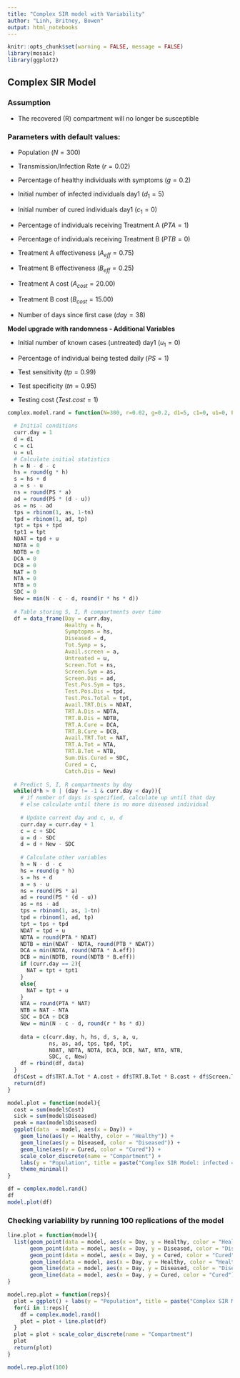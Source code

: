 ```yaml
---
title: "Complex SIR model with Variability"
author: "Linh, Britney, Bowen"
output: html_notebooks
---
```


```r
knitr::opts_chunk$set(warning = FALSE, message = FALSE)
library(mosaic)
library(ggplot2)
```

## Complex SIR Model

### Assumption

* The recovered (R) compartment will no longer be susceptible

### Parameters with default values:

* Population $(N = 300)$

* Transmission/Infection Rate $(r = 0.02)$

* Percentage of healthy individuals with symptoms $(g = 0.2)$

* Initial number of infected individuals day1 $(d_1 = 5)$

* Initial number of cured individuals day1 $(c_1 = 0)$

* Percentage of individuals receiving Treatment A $(PTA = 1)$

* Percentage of individuals receiving Treatment B $(PTB = 0)$

* Treatment A effectiveness $(A_{eff} = 0.75)$

* Treatment B effectiveness $(B_{eff} = 0.25)$

* Treatment A cost $(A_{cost} = 20.00)$

* Treatment B cost $(B_{cost} = 15.00)$

* Number of days since first case $(day = 38)$

**Model upgrade with randomness - Additional Variables**

* Initial number of known cases (untreated) day1 $(u_1 = 0)$

* Percentage of individual being tested daily $(PS = 1)$

* Test sensitivity $(tp = 0.99)$

* Test specificity $(tn = 0.95)$

* Testing cost $(Test.cost = 1)$

```r
complex.model.rand = function(N=300, r=0.02, g=0.2, d1=5, c1=0, u1=0, PS=1, tp=0.99, tn=0.95, PTA=1, PTB=0, A.eff=0.75, B.eff=0.25, day = -1, A.cost = 20, B.cost = 15, Test.cost = 1){
  
  # Initial conditions
  curr.day = 1
  d = d1
  c = c1
  u = u1
  # Calculate initial statistics
  h = N - d - c
  hs = round(g * h)
  s = hs + d
  a = s - u
  ns = round(PS * a)
  ad = round(PS * (d - u))
  as = ns - ad
  tps = rbinom(1, as, 1-tn)
  tpd = rbinom(1, ad, tp)
  tpt = tps + tpd
  tpt1 = tpt
  NDAT = tpd + u
  NDTA = 0
  NDTB = 0
  DCA = 0
  DCB = 0
  NAT = 0
  NTA = 0
  NTB = 0
  SDC = 0
  New = min(N - c - d, round(r * hs * d))
  
  # Table storing S, I, R compartments over time
  df = data_frame(Day = curr.day, 
                  Healthy = h,
                  Symptopms = hs,
                  Diseased = d,
                  Tot.Symp = s,
                  Avail.screen = a,
                  Untreated = u,
                  Screen.Tot = ns,
                  Screen.Sym = as,
                  Screen.Dis = ad,
                  Test.Pos.Sym = tps,
                  Test.Pos.Dis = tpd,
                  Test.Pos.Total = tpt,
                  Avail.TRT.Dis = NDAT,
                  TRT.A.Dis = NDTA, 
                  TRT.B.Dis = NDTB, 
                  TRT.A.Cure = DCA, 
                  TRT.B.Cure = DCB,
                  Avail.TRT.Tot = NAT,
                  TRT.A.Tot = NTA,
                  TRT.B.Tot = NTB,
                  Sum.Dis.Cured = SDC,
                  Cured = c,
                  Catch.Dis = New)
  
  # Predict S, I, R compartments by day
  while(d*h > 0 | (day != -1 & curr.day < day)){
    # if number of days is specified, calculate up until that day
    # else calculate until there is no more diseased individual
    
    # Update current day and c, u, d
    curr.day = curr.day + 1
    c = c + SDC
    u = d - SDC
    d = d + New - SDC
    
    # Calculate other variables
    h = N - d - c
    hs = round(g * h)
    s = hs + d
    a = s - u
    ns = round(PS * a)
    ad = round(PS * (d - u))
    as = ns - ad
    tps = rbinom(1, as, 1-tn)
    tpd = rbinom(1, ad, tp)
    tpt = tps + tpd
    NDAT = tpd + u
    NDTA = round(PTA * NDAT)
    NDTB = min(NDAT - NDTA, round(PTB * NDAT))
    DCA = min(NDTA, round(NDTA * A.eff))
    DCB = min(NDTB, round(NDTB * B.eff))
    if (curr.day == 2){
      NAT = tpt + tpt1
    }
    else{
      NAT = tpt + u
    }
    NTA = round(PTA * NAT)
    NTB = NAT - NTA
    SDC = DCA + DCB
    New = min(N - c - d, round(r * hs * d))
    
    data = c(curr.day, h, hs, d, s, a, u,
             ns, as, ad, tps, tpd, tpt,
             NDAT, NDTA, NDTA, DCA, DCB, NAT, NTA, NTB,
             SDC, c, New)
    df = rbind(df, data)
  }
  df$Cost = df$TRT.A.Tot * A.cost + df$TRT.B.Tot * B.cost + df$Screen.Tot * Test.cost
  return(df)
}

model.plot = function(model){
  cost = sum(model$Cost)
  sick = sum(model$Diseased)
  peak = max(model$Diseased)
  ggplot(data  = model, aes(x = Day)) +
    geom_line(aes(y = Healthy, color = "Healthy")) +
    geom_line(aes(y = Diseased, color = "Diseased")) +
    geom_line(aes(y = Cured, color = "Cured")) +
    scale_color_discrete(name = "Compartment") +
    labs(y = "Population", title = paste("Complex SIR Model: infected = " , sick, ", peak = ", peak, ", cost = $", cost, sep = "")) +
    theme_minimal()
}

```

```r
df = complex.model.rand()
df
model.plot(df)
```

### Checking variability by running 100 replications of the model

```r
line.plot = function(model){
  list(geom_point(data = model, aes(x = Day, y = Healthy, color = "Healthy"), size = 0.8),
       geom_point(data = model, aes(x = Day, y = Diseased, color = "Diseased"), size = 0.8),
       geom_point(data = model, aes(x = Day, y = Cured, color = "Cured"), size = 0.8),
       geom_line(data = model, aes(x = Day, y = Healthy, color = "Healthy"), size = 0.1),
       geom_line(data = model, aes(x = Day, y = Diseased, color = "Diseased"), size = 0.1),
       geom_line(data = model, aes(x = Day, y = Cured, color = "Cured"), size = 0.1))
}

model.rep.plot = function(reps){
  plot = ggplot() + labs(y = "Population", title = paste("Complex SIR Model with", reps, "reps")) + theme_minimal()
  for(i in 1:reps){
    df = complex.model.rand()
    plot = plot + line.plot(df)
  }
  plot = plot + scale_color_discrete(name = "Compartment")
  plot
  return(plot)
}
```

```r
model.rep.plot(100)
```